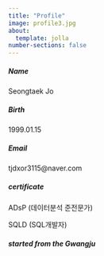 ```yaml
---
title: "Profile"
image: profile3.jpg
about:
  template: jolla
number-sections: false
---
```

##### Name            
Seongtaek Jo

##### Birth
1999.01.15

##### Email
tjdxor3115@naver.com

##### certificate
ADsP (데이터분석 준전문가)

SQLD (SQL개발자)

##### started from the Gwangju